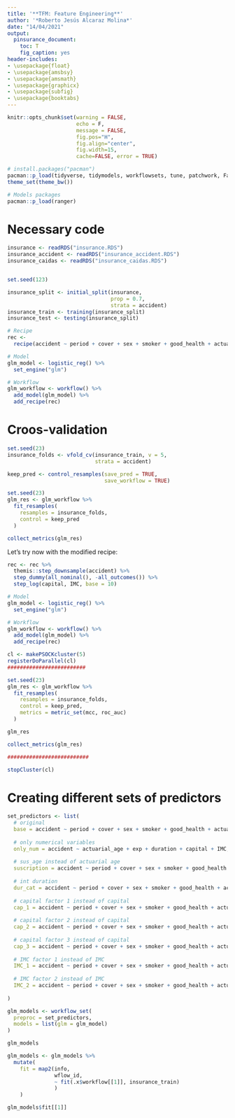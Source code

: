 ```yaml
---
title: '**TFM: Feature Engineering**'
author: '*Roberto Jesús Alcaraz Molina*'
date: "14/04/2021"
output:
  pinsurance_document:
    toc: T
    fig_caption: yes
header-includes: 
- \usepackage{float}
- \usepackage{amsbsy}
- \usepackage{amsmath}
- \usepackage{graphicx}
- \usepackage{subfig}
- \usepackage{booktabs}
---
```


```r
knitr::opts_chunk$set(warning = FALSE, 
                      echo = F, 
                      message = FALSE,
                      fig.pos="H", 
                      fig.align="center",
                      fig.width=15,
                      cache=FALSE, error = TRUE)
```

```r
# install.packages("pacman")
pacman::p_load(tidyverse, tidymodels, workflowsets, tune, patchwork, FactoMineR, doParallel)
theme_set(theme_bw())

# Models packages
pacman::p_load(ranger)
```

# Necessary code
```r
insurance <- readRDS("insurance.RDS")
insurance_accident <- readRDS("insurance_accident.RDS")
insurance_caidas <- readRDS("insurance_caidas.RDS")


set.seed(123)

insurance_split <- initial_split(insurance, 
                                 prop = 0.7, 
                                 strata = accident)
insurance_train <- training(insurance_split)
insurance_test <- testing(insurance_split)

# Recipe
rec <- 
  recipe(accident ~ period + cover + sex + smoker + good_health + actuarial_age + exp + duration + capital + IMC, data = insurance_train)

# Model
glm_model <- logistic_reg() %>%
  set_engine("glm")

# Workflow
glm_workflow <- workflow() %>%
  add_model(glm_model) %>%
  add_recipe(rec)
```

# Croos-validation

```r
set.seed(23)
insurance_folds <- vfold_cv(insurance_train, v = 5,
                            strata = accident)
```

```r
keep_pred <- control_resamples(save_pred = TRUE, 
                               save_workflow = TRUE)

set.seed(23)
glm_res <- glm_workflow %>%
  fit_resamples(
    resamples = insurance_folds,
    control = keep_pred
  )

collect_metrics(glm_res)
```

Let's try now with the modified recipe:

```r
rec <- rec %>%
  themis::step_downsample(accident) %>%
  step_dummy(all_nominal(), -all_outcomes()) %>%
  step_log(capital, IMC, base = 10)

# Model
glm_model <- logistic_reg() %>%
  set_engine("glm")

# Workflow
glm_workflow <- workflow() %>%
  add_model(glm_model) %>%
  add_recipe(rec)
```

```r
cl <- makePSOCKcluster(5)
registerDoParallel(cl)
#########################

set.seed(23)
glm_res <- glm_workflow %>%
  fit_resamples(
    resamples = insurance_folds,
    control = keep_pred,
    metrics = metric_set(mcc, roc_auc)
  )

glm_res

collect_metrics(glm_res)

##########################

stopCluster(cl)
```


# Creating different sets of predictors

```r
set_predictors <- list(
  # original
  base = accident ~ period + cover + sex + smoker + good_health + actuarial_age + exp + duration + capital + IMC,
  
  # only numerical variables
  only_num = accident ~ actuarial_age + exp + duration + capital + IMC,
  
  # sus_age instead of actuarial age
  suscription = accident ~ period + cover + sex + smoker + good_health + sus_age + exp + duration + capital + IMC,
  
  # int duration
  dur_cat = accident ~ period + cover + sex + smoker + good_health + actuarial_age + exp + duration_cat + capital + IMC,
  
  # capital factor 1 instead of capital
  cap_1 = accident ~ period + cover + sex + smoker + good_health + actuarial_age + exp + duration + capital_factor_1 + IMC,
  
  # capital factor 2 instead of capital
  cap_2 = accident ~ period + cover + sex + smoker + good_health + actuarial_age + exp + duration + capital_factor_2 + IMC,
  
  # capital factor 3 instead of capital
  cap_3 = accident ~ period + cover + sex + smoker + good_health + actuarial_age + exp + duration + capital_factor_3 + IMC,
  
  # IMC factor 1 instead of IMC
  IMC_1 = accident ~ period + cover + sex + smoker + good_health + actuarial_age + exp + duration + capital + IMC_factor_1,
  
  # IMC factor 2 instead of IMC
  IMC_2 = accident ~ period + cover + sex + smoker + good_health + actuarial_age + exp + duration + capital + IMC_factor_2
  
)
```


```r
glm_models <- workflow_set(
  preproc = set_predictors,
  models = list(glm = glm_model)
)

glm_models
```

```r
glm_models <- glm_models %>%
  mutate(
    fit = map2(info,
               wflow_id,
               ~ fit(.x$workflow[[1]], insurance_train)
               )
    )

glm_models$fit[[1]]
```
















